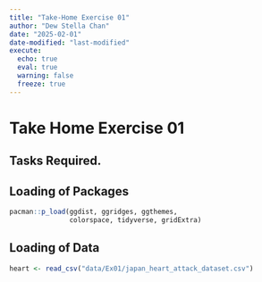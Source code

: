 ```yaml
---
title: "Take-Home Exercise 01"
author: "Dew Stella Chan"
date: "2025-02-01"
date-modified: "last-modified"
execute:
  echo: true
  eval: true
  warning: false
  freeze: true
---
```



# Take Home Exercise 01


## Tasks Required. 


## Loading of Packages
```r
pacman::p_load(ggdist, ggridges, ggthemes,
               colorspace, tidyverse, gridExtra)
```

## Loading of Data

```r
heart <- read_csv("data/Ex01/japan_heart_attack_dataset.csv")
```